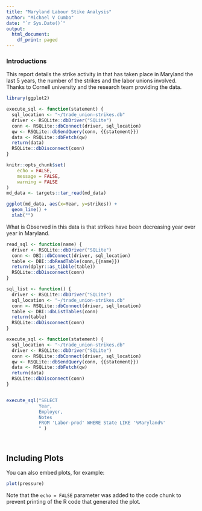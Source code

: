```yaml
---
title: "Maryland Labour Stike Analysis"
author: "Michael V Cumbo"
date: "`r Sys.Date()`"
output:
  html_document:
    df_print: paged
---
```

### Introductions

This report details the strike activity in that has taken place in Maryland the last 5 years, the number of the strikes and the labor unions involved. Thanks to Cornell university and the research team providing the data.

```r
library(ggplot2)

execute_sql <- function(statement) {
  sql_location <- "~/trade_union-strikes.db"
  driver <- RSQLite::dbDriver("SQLite")
  conn <- RSQLite::dbConnect(driver, sql_location)
  qw <- RSQLite::dbSendQuery(conn, {{statement}})
  data <- RSQLite::dbFetch(qw)
  return(data)
  RSQLite::dbDisconnect(conn)
}

knitr::opts_chunk$set(
	echo = FALSE,
	message = FALSE,
	warning = FALSE
)
md_data <- targets::tar_read(md_data)

ggplot(md_data, aes(x=Year, y=strikes)) +
  geom_line() + 
  xlab("")

```



What is Observed in this data is that strikes have been decreasing year over year in Maryland.


```r
read_sql <- function(name) {
  driver <- RSQLite::dbDriver("SQLite")
  conn <- DBI::dbConnect(driver, sql_location)
  table <- DBI::dbReadTable(conn,{{name}})
  return(dplyr::as_tibble(table))
  RSQLite::dbDisconnect(conn)
}

sql_list <- function() {
  driver <- RSQLite::dbDriver("SQLite")
  sql_location <- "~/trade_union-strikes.db"
  conn <- RSQLite::dbConnect(driver, sql_location)
  table <- DBI::dbListTables(conn)
  return(table)
  RSQLite::dbDisconnect(conn)
}

execute_sql <- function(statement) {
  sql_location <- "~/trade_union-strikes.db"
  driver <- RSQLite::dbDriver("SQLite")
  conn <- RSQLite::dbConnect(driver, sql_location)
  qw <- RSQLite::dbSendQuery(conn, {{statement}})
  data <- RSQLite::dbFetch(qw)
  return(data)
  RSQLite::dbDisconnect(conn)
}


execute_sql("SELECT
            Year, 
            Employer,
            Notes
            FROM 'Labor-prod' WHERE State LIKE '%Maryland%' 
            " )




```

## Including Plots

You can also embed plots, for example:

```r
plot(pressure)
```

Note that the `echo = FALSE` parameter was added to the code chunk to prevent printing of the R code that generated the plot.

